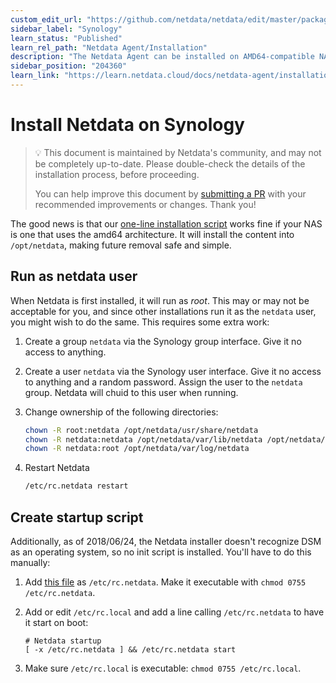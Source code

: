 ```yaml
---
custom_edit_url: "https://github.com/netdata/netdata/edit/master/packaging/installer/methods/synology.md"
sidebar_label: "Synology"
learn_status: "Published"
learn_rel_path: "Netdata Agent/Installation"
description: "The Netdata Agent can be installed on AMD64-compatible NAS systems using the 64-bit pre-compiled static binary."
sidebar_position: "204360"
learn_link: "https://learn.netdata.cloud/docs/netdata-agent/installation/synology"
---
```


# Install Netdata on Synology

> 💡 This document is maintained by Netdata's community, and may not be completely up-to-date. Please double-check the
> details of the installation process, before proceeding.
>
> You can help improve this document by
> [submitting a PR](/docs/netdata-agent/installation/synology)
> with your recommended improvements or changes. Thank you!

The good news is that our
[one-line installation script](/docs/netdata-agent/installation/linux)
works fine if your NAS is one that uses the amd64 architecture. It
will install the content into `/opt/netdata`, making future removal safe and simple.

## Run as netdata user

When Netdata is first installed, it will run as _root_. This may or may not be acceptable for you, and since other
installations run it as the `netdata` user, you might wish to do the same. This requires some extra work:

1. Create a group `netdata` via the Synology group interface. Give it no access to anything.
2. Create a user `netdata` via the Synology user interface. Give it no access to anything and a random password. Assign
    the user to the `netdata` group. Netdata will chuid to this user when running.
3. Change ownership of the following directories:

    ```sh
    chown -R root:netdata /opt/netdata/usr/share/netdata
    chown -R netdata:netdata /opt/netdata/var/lib/netdata /opt/netdata/var/cache/netdata
    chown -R netdata:root /opt/netdata/var/log/netdata
    ```

4. Restart Netdata

    ```sh
    /etc/rc.netdata restart
    ```

## Create startup script

Additionally, as of 2018/06/24, the Netdata installer doesn't recognize DSM as an operating system, so no init script is
installed. You'll have to do this manually:

1. Add [this file](https://gist.github.com/oskapt/055d474d7bfef32c49469c1b53e8225f) as `/etc/rc.netdata`. Make it
    executable with `chmod 0755 /etc/rc.netdata`.
2. Add or edit `/etc/rc.local` and add a line calling `/etc/rc.netdata` to have it start on boot:

    ```text
    # Netdata startup
    [ -x /etc/rc.netdata ] && /etc/rc.netdata start
    ```

3. Make sure `/etc/rc.local` is executable: `chmod 0755 /etc/rc.local`.
